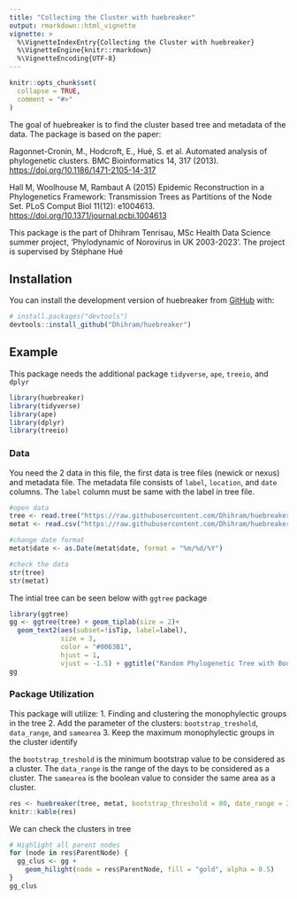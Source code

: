 ```yaml
---
title: "Collecting the Cluster with huebreaker"
output: rmarkdown::html_vignette
vignette: >
  %\VignetteIndexEntry{Collecting the Cluster with huebreaker}
  %\VignetteEngine{knitr::rmarkdown}
  %\VignetteEncoding{UTF-8}
---
```


```r
knitr::opts_chunk$set(
  collapse = TRUE,
  comment = "#>"
)
```

The goal of huebreaker is to find the cluster based tree and metadata of the data. The package is based on the paper:

Ragonnet-Cronin, M., Hodcroft, E., Hué, S. et al. Automated analysis of phylogenetic clusters. BMC Bioinformatics 14, 317 (2013). <https://doi.org/10.1186/1471-2105-14-317>

Hall M, Woolhouse M, Rambaut A (2015) Epidemic Reconstruction in a Phylogenetics Framework: Transmission Trees as Partitions of the Node Set. PLoS Comput Biol 11(12): e1004613. <https://doi.org/10.1371/journal.pcbi.1004613>

This package is the part of Dhihram Tenrisau, MSc Health Data Science summer project, 'Phylodynamic of Norovirus in UK 2003-2023'. The project is supervised by Stéphane Hué

## Installation

You can install the development version of huebreaker from [GitHub](https://github.com/) with:

``` r
# install.packages("devtools")
devtools::install_github("Dhihram/huebreaker")
```

## Example

This package needs the additional package `tidyverse`, `ape`, `treeio`, and `dplyr`

```r
library(huebreaker)
library(tidyverse)
library(ape)
library(dplyr)
library(treeio)
```

### Data

You need the 2 data in this file, the first data is tree files (newick or nexus) and metadata file. The metadata file consists of `label`, `location`, and `date` columns. The `label` column must be same with the label in tree file.

```r
#open data
tree <- read.tree("https://raw.githubusercontent.com/Dhihram/huebreaker/master/data/random_tree.nwk")
metat <- read.csv("https://raw.githubusercontent.com/Dhihram/huebreaker/master/data/random_metadata.csv")

#change date format
metat$date <- as.Date(metat$date, format = "%m/%d/%Y")

#check the data
str(tree)
str(metat)
```

The intial tree can be seen below with `ggtree` package

```r
library(ggtree)
gg <- ggtree(tree) + geom_tiplab(size = 2)+
  geom_text2(aes(subset=!isTip, label=label),
             size = 3,
             color = "#0063B1",
             hjust = 1,
             vjust = -1.5) + ggtitle("Random Phylogenetic Tree with Bootstrap Values")
gg
```

### Package Utilization

This package will utilize:
1. Finding and clustering the monophylectic groups in the tree
2. Add the parameter of the clusters: `bootstrap_treshold`, `data_range`, and `samearea`
3. Keep the maximum monophylectic groups in the cluster identify

the `bootstrap_treshold` is the minimum bootstrap value to be considered as a cluster. The `data_range` is the range of the days to be considered as a cluster. The `samearea` is the boolean value to consider the same area as a cluster.

```r
res <- huebreaker(tree, metat, bootstrap_threshold = 80, date_range = 30, samearea = TRUE)
knitr::kable(res)
```

We can check the clusters in tree

```r
# Highlight all parent nodes
for (node in res$ParentNode) {
  gg_clus <- gg +
    geom_hilight(node = res$ParentNode, fill = "gold", alpha = 0.5)
}
gg_clus
```
